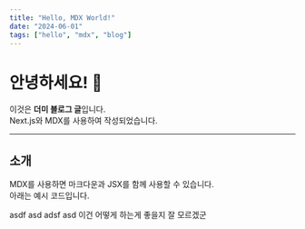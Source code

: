 ```yaml
---
title: "Hello, MDX World!"
date: "2024-06-01"
tags: ["hello", "mdx", "blog"]
---
```


# 안녕하세요! 👋

이것은 **더미 블로그 글**입니다.  
Next.js와 MDX를 사용하여 작성되었습니다.

---

## 소개

MDX를 사용하면 마크다운과 JSX를 함께 사용할 수 있습니다.  
아래는 예시 코드입니다.

asdf
asd
adsf asd
이건 어떻게 하는게 좋을지 잘 모르겠군

